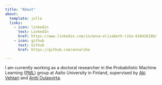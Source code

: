 ```yaml
---
title: "About"
about:
  template: jolla
  links:
    - icon: linkedin
      text: LinkedIn
      href: https://www.linkedin.com/in/anna-elisabeth-riha-818426188/
    - icon: github
      text: Github
      href: https://github.com/annariha

---
```


I am currently working as a doctoral researcher in the Probabilistic Machine Learning ([PML](https://research.cs.aalto.fi/pml/)) group at Aalto University in Finland, supervised by [Aki Vehtari](https://avehtari.github.io/) and [Antti Oulasvirta](http://users.comnet.aalto.fi/oulasvir/). 